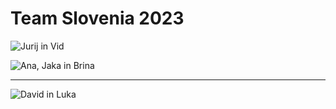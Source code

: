 # Team Slovenia 2023

![Jurij in Vid](img/2023/jurij_vid.png)

![Ana, Jaka in Brina](img/2023/ana_jaka_brina.png)

---
![David in Luka](img/2023/david_luka.jpg)